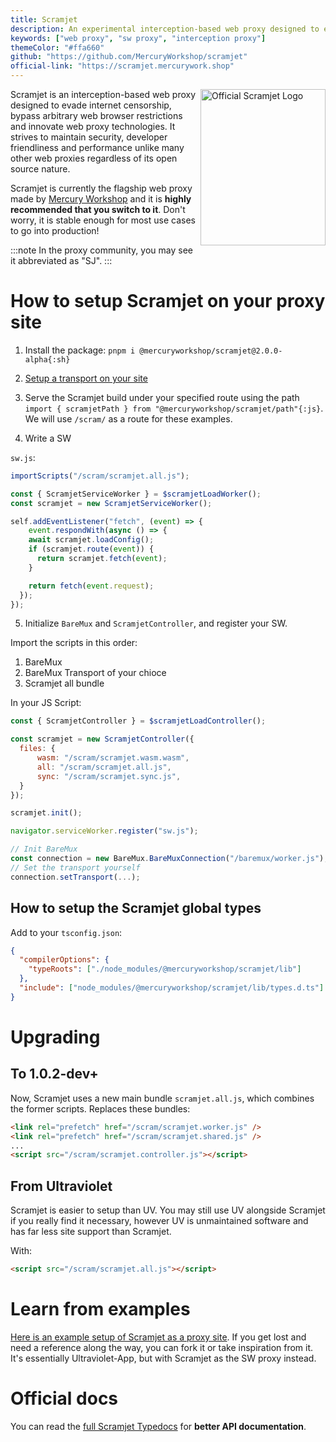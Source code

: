 ```yaml
---
title: Scramjet
description: An experimental interception-based web proxy designed to evade internet censorship, bypass arbitrary web browser restrictions and innovate web proxy technologies.
keywords: ["web proxy", "sw proxy", "interception proxy"]
themeColor: "#ffa660"
github: "https://github.com/MercuryWorkshop/scramjet"
official-link: "https://scramjet.mercurywork.shop"
---
```


<img width="200px" align="right" src="https://raw.githubusercontent.com/MercuryWorkshop/scramjet/refs/heads/main/assets/scramjet.png" alt="Official Scramjet Logo" height="250" />

Scramjet is an interception-based web proxy designed to evade internet censorship, bypass arbitrary web browser restrictions and innovate web proxy technologies. It strives to maintain security, developer friendliness and performance unlike many other web proxies regardless of its open source nature.

Scramjet is currently the flagship web proxy made by [Mercury Workshop](https://mercurywork.shop) and it is **highly recommended that you switch to it**. Don't worry, it is stable enough for most use cases to go into production!

:::note
In the proxy community, you may see it abbreviated as "SJ".
:::

# How to setup Scramjet on your proxy site

1. Install the package: `pnpm i @mercuryworkshop/scramjet@2.0.0-alpha{:sh}` 

2. [Setup a transport on your site](../transports/using.mdx)

3. Serve the Scramjet build under your specified route using the path `import { scramjetPath } from "@mercuryworkshop/scramjet/path"{:js}`. We will use `/scram/` as a route for these examples.

4. Write a SW

`sw.js`:

```js
importScripts("/scram/scramjet.all.js");

const { ScramjetServiceWorker } = $scramjetLoadWorker();
const scramjet = new ScramjetServiceWorker();

self.addEventListener("fetch", (event) => {
	event.respondWith(async () => {
    await scramjet.loadConfig();
    if (scramjet.route(event)) {
      return scramjet.fetch(event);
    }

    return fetch(event.request);
  });
});
```

5. Initialize `BareMux` and `ScramjetController`, and register your SW.

Import the scripts in this order:

1. BareMux
2. BareMux Transport of your chioce
3. Scramjet all bundle

In your JS Script:

```js
const { ScramjetController } = $scramjetLoadController();

const scramjet = new ScramjetController({
  files: {
	  wasm: "/scram/scramjet.wasm.wasm",
	  all: "/scram/scramjet.all.js",
	  sync: "/scram/scramjet.sync.js",
  }
});

scramjet.init();

navigator.serviceWorker.register("sw.js");

// Init BareMux
const connection = new BareMux.BareMuxConnection("/baremux/worker.js");
// Set the transport yourself
connection.setTransport(...);
```

## How to setup the Scramjet global types

Add to your `tsconfig.json`:

```json
{
  "compilerOptions": {
    "typeRoots": ["./node_modules/@mercuryworkshop/scramjet/lib"]
  },
  "include": ["node_modules/@mercuryworkshop/scramjet/lib/types.d.ts"]
}
```

# Upgrading

## To 1.0.2-dev+

Now, Scramjet uses a new main bundle `scramjet.all.js`, which combines the former scripts.
Replaces these bundles:

```html
<link rel="prefetch" href="/scram/scramjet.worker.js" />
<link rel="prefetch" href="/scram/scramjet.shared.js" />
...
<script src="/scram/scramjet.controller.js"></script>
```

## From Ultraviolet

Scramjet is easier to setup than UV. You may still use UV alongside Scramjet if you really find it necessary, however UV is unmaintained software and has far less site support than Scramjet.

With:

```html
<script src="/scram/scramjet.all.js"></script>
```

# Learn from examples

[Here is an example setup of Scramjet as a proxy site](https://github.com/MercuryWorkshop/Scramjet-App). If you get lost and need a reference along the way, you can fork it or take inspiration from it. It's essentially Ultraviolet-App, but with Scramjet as the SW proxy instead.

# Official docs

You can read the [full Scramjet Typedocs](https://scramjet.mercurywork.shop/typedoc) for **better API documentation**.
